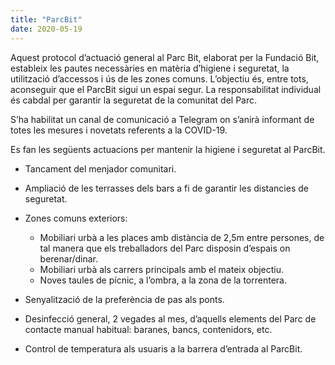 ```yaml
---
title: "ParcBit"
date: 2020-05-19
---
```


Aquest protocol d’actuació general al Parc Bit, elaborat per la Fundació Bit, estableix les pautes necessàries en matèria d’higiene i seguretat, la utilització d’accessos i ús de les zones comuns. L’objectiu és, entre tots, aconseguir que el ParcBit sigui un espai segur. La responsabilitat individual és cabdal per garantir la seguretat de la comunitat del Parc.

S’ha habilitat un canal de comunicació a Telegram on s’anirà informant de totes les mesures i novetats referents a la COVID-19.

Es fan les següents actuacions per mantenir la higiene i seguretat al ParcBit.

- Tancament del menjador comunitari.
- Ampliació de les terrasses dels bars a fi de garantir les distancies de seguretat.
- Zones comuns exteriors:

  - Mobiliari urbà a les places amb distància de 2,5m entre persones, de tal manera que els treballadors del Parc disposin d’espais on berenar/dinar.
  - Mobiliari urbà als carrers principals amb el mateix objectiu.
  - Noves taules de pícnic, a l’ombra, a la zona de la torrentera.

- Senyalització de la preferència de pas als ponts.
- Desinfecció general, 2 vegades al mes, d’aquells elements del Parc de contacte manual habitual: baranes, bancs, contenidors, etc.
- Control de temperatura als usuaris a la barrera d’entrada al ParcBit.
